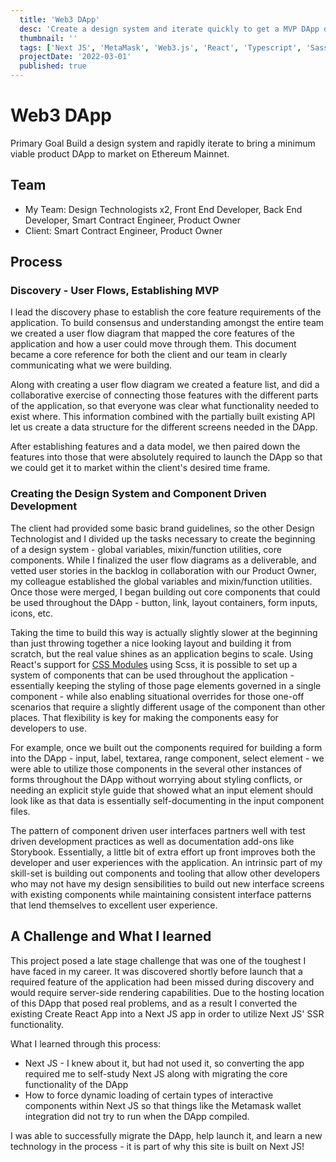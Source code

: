 ```yaml
---
  title: 'Web3 DApp'
  desc: 'Create a design system and iterate quickly to get a MVP DApp deployed on ETH Mainnet'
  thumbnail: ''
  tags: ['Next JS', 'MetaMask', 'Web3.js', 'React', 'Typescript', 'Sass', 'Design Systems']
  projectDate: '2022-03-01'
  published: true
---
```


# Web3 DApp

<Label>Primary Goal</Label>
<Text>Build a design system and rapidly iterate to bring a minimum viable product DApp to market on Ethereum Mainnet.</Text>



## Team

  - My Team: Design Technologists x2, Front End Developer, Back End Developer, Smart Contract Engineer, Product Owner
  - Client: Smart Contract Engineer, Product Owner

## Process

### Discovery - User Flows, Establishing MVP

  I lead the discovery phase to establish the core feature requirements of the application. To build consensus and understanding amongst the entire team we created a user flow diagram that mapped the core features of the application and how a user could move through them. This document became a core reference for both the client and our team in clearly communicating what we were building.

  Along with creating a user flow diagram we created a feature list, and did a collaborative exercise of connecting those features with the different parts of the application, so that everyone was clear what functionality needed to exist where. This information combined with the partially built existing API let us create a data structure for the different screens needed in the DApp.

  After establishing features and a data model, we then paired down the features into those that were absolutely required to launch the DApp so that we could get it to market within the client's desired time frame.

### Creating the Design System and Component Driven Development

  The client had provided some basic brand guidelines, so the other Design Technologist and I divided up the tasks necessary to create the beginning of a design system - global variables, mixin/function utilities, core components. While I finalized the user flow diagrams as a deliverable, and vetted user stories in the backlog in collaboration with our Product Owner, my colleague established the global variables and mixin/function utilities. Once those were merged, I began building out core components that could be used throughout the DApp - button, link, layout containers, form inputs, icons, etc.

  Taking the time to build this way is actually slightly slower at the beginning than just throwing together a nice looking layout and building it from scratch, but the real value shines as an application begins to scale. Using React's support for [CSS Modules](https://create-react-app.dev/docs/adding-a-css-modules-stylesheet/) using Scss, it is possible to set up a system of components that can be used throughout the application - essentially keeping the styling of those page elements governed in a single component - while also enabling situational overrides for those one-off scenarios that require a slightly different usage of the component than other places. That flexibility is key for making the components easy for developers to use.

  For example, once we built out the components required for building a form into the DApp - input, label, textarea, range component, select element - we were able to utilize those components in the several other instances of forms throughout the DApp without worrying about styling conflicts, or needing an explicit style guide that showed what an input element should look like as that data is essentially self-documenting in the input component files.

  The pattern of component driven user interfaces partners well with test driven development practices as well as documentation add-ons like Storybook. Essentially, a little bit of extra effort up front improves both the developer and user experiences with the application. An intrinsic part of my skill-set is building out components and tooling that allow other developers who may not have my design sensibilities to build out new interface screens with existing components while maintaining consistent interface patterns that lend themselves to excellent user experience.

## A Challenge and What I learned

  This project posed a late stage challenge that was one of the toughest I have faced in my career. It was discovered shortly before launch that a required feature of the application had been missed during discovery and would require server-side rendering capabilities. Due to the hosting location of this DApp that posed real problems, and as a result I converted the existing Create React App into a Next JS app in order to utilize Next JS' SSR functionality.

  What I learned through this process:
  - Next JS - I knew about it, but had not used it, so converting the app required me to self-study Next JS along with migrating the core functionality of the DApp
  - How to force dynamic loading of certain types of interactive components within Next JS so that things like the Metamask wallet integration did not try to run when the DApp compiled.

  I was able to successfully migrate the DApp, help launch it, and learn a new technology in the process - it is part of why this site is built on Next JS!
